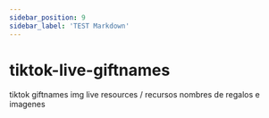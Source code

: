 ```yaml
---
sidebar_position: 9
sidebar_label: 'TEST Markdown'
---
```


# tiktok-live-giftnames

tiktok giftnames img live resources / recursos nombres de regalos e imagenes

